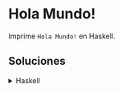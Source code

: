 # Hola Mundo!

Imprime `Hola Mundo!` en Haskell.

## Soluciones

<details>
    <summary>Haskell</summary>
```haskell
hello_world = putStrLn "Hola Mundo!"

main = do
    hello_world
```
</details>